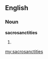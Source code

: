 ==English==

===Noun===
'''sacrosanctities'''
# {{plural of|[[sacrosanctity]]}}

[[my:sacrosanctities]]